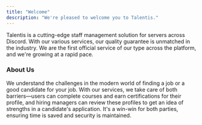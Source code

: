 ```yaml
---
title: "Welcome"
description: "We're pleased to welcome you to Talentis."
---
```


Talentis is a cutting-edge staff management solution for servers across Discord. With our various services, our quality guarantee is unmatched in the industry. We are the first official service of our type across the platform, and we're growing at a rapid pace.

### About Us

We understand the challenges in the modern world of finding a job or a good candidate for your job. With our services, we take care of both barriers—users can complete courses and earn certifications for their profile, and hiring managers can review these profiles to get an idea of strengths in a candidate's application. It's a win-win for both parties, ensuring time is saved and security is maintained.